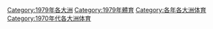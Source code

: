 [[Category:1979年各大洲|Category:1979年各大洲]]
[[Category:1979年體育|Category:1979年體育]]
[[Category:各年各大洲体育|Category:各年各大洲体育]]
[[Category:1970年代各大洲体育|Category:1970年代各大洲体育]]